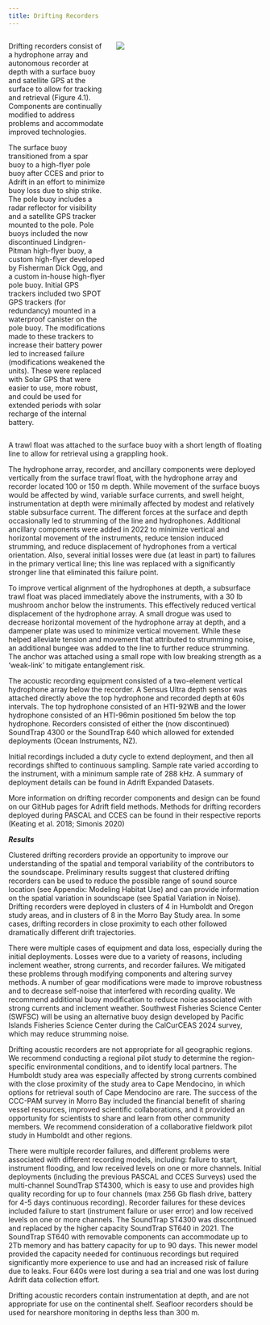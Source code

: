```yaml
---
title: Drifting Recorders
---
```


::: columns
::: {.column width="40%"}
Drifting recorders consist of a hydrophone array and autonomous recorder at depth with a surface buoy and satellite GPS at the surface to allow for tracking and retrieval (Figure 4.1). Components are continually modified to address problems and accommodate improved technologies.

The surface buoy transitioned from a spar buoy to a high-flyer pole buoy after CCES and prior to Adrift in an effort to minimize buoy loss due to ship strike. The pole buoy includes a radar reflector for visibility and a satellite GPS tracker mounted to the pole. Pole buoys included the now discontinued Lindgren-Pitman high-flyer buoy, a custom high-flyer developed by Fisherman Dick Ogg, and a custom in-house high-flyer pole buoy. Initial GPS trackers included two SPOT GPS trackers (for redundancy) mounted in a waterproof canister on the pole buoy. The modifications made to these trackers to increase their battery power led to increased failure (modifications weakened the units). These were replaced with Solar GPS that were easier to use, more robust, and could be used for extended periods with solar recharge of the internal battery.
:::

::: {.column width="60%"}
![](/figs/DriftingAcousticBuoyDiagram.jpg){#fig-DriftingAcousticBuoyDiagram fig-alt="Diagram showing components of drifting buoy. On the left is the pole float at the surface of the ocean, with a radar reflector on top, a satellite transmitter on the pole, a float and a weight to keep the pole buoy floating and upright. The pole buoy is attached by a rope to the small surface float with 100 m of rope with the instrumentation. Below the surface float is a sub-surface float, and the recorder with hydrophones at 100 m depth, and an anchor at the bottom of this rope." fig-align="center"}
:::
:::

A trawl float was attached to the surface buoy with a short length of floating line to allow for retrieval using a grappling hook.

The hydrophone array, recorder, and ancillary components were deployed vertically from the surface trawl float, with the hydrophone array and recorder located 100 or 150 m depth. While movement of the surface buoys would be affected by wind, variable surface currents, and swell height, instrumentation at depth were minimally affected by modest and relatively stable subsurface current. The different forces at the surface and depth occasionally led to strumming of the line and hydrophones. Additional ancillary components were added in 2022 to minimize vertical and horizontal movement of the instruments, reduce tension induced strumming, and reduce displacement of hydrophones from a vertical orientation. Also, several initial losses were due (at least in part) to failures in the primary vertical line; this line was replaced with a significantly stronger line that eliminated this failure point.

To improve vertical alignment of the hydrophones at depth, a subsurface trawl float was placed immediately above the instruments, with a 30 lb mushroom anchor below the instruments. This effectively reduced vertical displacement of the hydrophone array. A small drogue was used to decrease horizontal movement of the hydrophone array at depth, and a dampener plate was used to minimize vertical movement. While these helped alleviate tension and movement that attributed to strumming noise, an additional bungee was added to the line to further reduce strumming. The anchor was attached using a small rope with low breaking strength as a 'weak-link' to mitigate entanglement risk.

The acoustic recording equipment consisted of a two-element vertical hydrophone array below the recorder. A Sensus Ultra depth sensor was attached directly above the top hydrophone and recorded depth at 60s intervals. The top hydrophone consisted of an HTI-92WB and the lower hydrophone consisted of an HTI-96min positioned 5m below the top hydrophone. Recorders consisted of either the (now discontinued) SoundTrap 4300 or the SoundTrap 640 which allowed for extended deployments (Ocean Instruments, NZ).

Initial recordings included a duty cycle to extend deployment, and then all recordings shifted to continuous sampling. Sample rate varied according to the instrument, with a minimum sample rate of 288 kHz. A summary of deployment details can be found in Adrift Expanded Datasets.

More information on drifting recorder components and design can be found on our GitHub pages for Adrift field methods. Methods for drifting recorders deployed during PASCAL and CCES can be found in their respective reports (Keating et al. 2018; Simonis 2020)

***Results***

Clustered drifting recorders provide an opportunity to improve our understanding of the spatial and temporal variability of the contributors to the soundscape. Preliminary results suggest that clustered drifting recorders can be used to reduce the possible range of sound source location (see Appendix: Modeling Habitat Use) and can provide information on the spatial variation in soundscape (see Spatial Variation in Noise). Drifting recorders were deployed in clusters of 4 in Humboldt and Oregon study areas, and in clusters of 8 in the Morro Bay Study area. In some cases, drifting recorders in close proximity to each other followed dramatically different drift trajectories.

There were multiple cases of equipment and data loss, especially during the initial deployments. Losses were due to a variety of reasons, including inclement weather, strong currents, and recorder failures. We mitigated these problems through modifying components and altering survey methods. A number of gear modifications were made to improve robustness and to decrease self-noise that interfered with recording quality. We recommend additional buoy modification to reduce noise associated with strong currents and inclement weather. Southwest Fisheries Science Center (SWFSC) will be using an alternative buoy design developed by Pacific Islands Fisheries Science Center during the CalCurCEAS 2024 survey, which may reduce strumming noise.

Drifting acoustic recorders are not appropriate for all geographic regions. We recommend conducting a regional pilot study to determine the region-specific environmental conditions, and to identify local partners. The Humboldt study area was especially affected by strong currents combined with the close proximity of the study area to Cape Mendocino, in which options for retrieval south of Cape Mendocino are rare. The success of the CCC-PAM survey in Morro Bay included the financial benefit of sharing vessel resources, improved scientific collaborations, and it provided an opportunity for scientists to share and learn from other community members. We recommend consideration of a collaborative fieldwork pilot study in Humboldt and other regions.

There were multiple recorder failures, and different problems were associated with different recording models, including: failure to start, instrument flooding, and low received levels on one or more channels. Initial deployments (including the previous PASCAL and CCES Surveys) used the multi-channel SoundTrap ST4300, which is easy to use and provides high quality recording for up to four channels (max 256 Gb flash drive, battery for 4-5 days continuous recording). Recorder failures for these devices included failure to start (instrument failure or user error) and low received levels on one or more channels. The SoundTrap ST4300 was discontinued and replaced by the higher capacity SoundTrap ST640 in 2021. The SoundTrap ST640 with removable components can accommodate up to 2Tb memory and has battery capacity for up to 90 days. This newer model provided the capacity needed for continuous recordings but required significantly more experience to use and had an increased risk of failure due to leaks. Four 640s were lost during a sea trial and one was lost during Adrift data collection effort.

Drifting acoustic recorders contain instrumentation at depth, and are not appropriate for use on the continental shelf. Seafloor recorders should be used for nearshore monitoring in depths less than 300 m.
